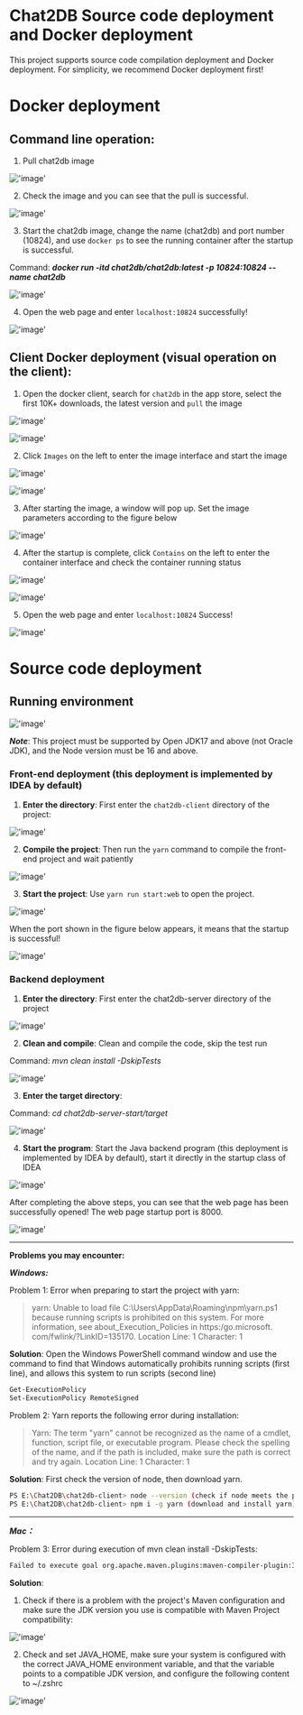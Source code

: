 # Chat2DB Source code deployment and Docker deployment

This project supports source code compilation deployment and Docker deployment. For simplicity, we recommend Docker deployment first!

# Docker deployment
## Command line operation:

1. Pull chat2db image

!['image'](/image/questions/deployment01.png)

2. Check the image and you can see that the pull is successful.

!['image'](/image/questions/deployment02.png)

3. Start the chat2db image, change the name (chat2db) and port number (10824), and use `docker ps` to see the running container after the startup is successful.

Command: _**docker run -itd chat2db/chat2db:latest -p 10824:10824 --name chat2db**_

!['image'](/image/questions/deployment03.png)

4. Open the web page and enter `localhost:10824` successfully!

!['image'](/image/questions/deployment04.png)

## Client Docker deployment (visual operation on the client):

1. Open the docker client, search for `chat2db` in the app store, select the first 10K+ downloads, the latest version and `pull` the image

!['image'](/image/questions/deployment05.png)

!['image'](/image/questions/deployment06.png)

2. Click `Images` on the left to enter the image interface and start the image

!['image'](/image/questions/deployment07.png)

!['image'](/image/questions/deployment08.png)

3. After starting the image, a window will pop up. Set the image parameters according to the figure below

!['image'](/image/questions/deployment09.png)

4. After the startup is complete, click `Contains` on the left to enter the container interface and check the container running status

!['image'](/image/questions/deployment10.png)

!['image'](/image/questions/deployment11.png)

5. Open the web page and enter `localhost:10824` Success!

!['image'](/image/questions/deployment12.png)

# Source code deployment
## Running environment

!['image'](/image/questions/deployment13.png)

_**Note**_: This project must be supported by Open JDK17 and above (not Oracle JDK), and the Node version must be 16 and above.

### Front-end deployment (this deployment is implemented by IDEA by default)
1. **Enter the directory**: First enter the `chat2db-client` directory of the project:

!['image'](/image/questions/deployment14.png)

2. **Compile the project**: Then run the `yarn` command to compile the front-end project and wait patiently

!['image'](/image/questions/deployment15.png)

3. **Start the project**: Use `yarn run start:web` to open the project.

!['image'](/image/questions/deployment16.png)

When the port shown in the figure below appears, it means that the startup is successful!

!['image'](/image/questions/deployment17.png)

### Backend deployment
1. **Enter the directory**: First enter the chat2db-server directory of the project

!['image'](/image/questions/deployment18.png)

2. **Clean and compile**: Clean and compile the code, skip the test run

Command: _mvn clean install -DskipTests_

!['image'](/image/questions/deployment19.png)

3. **Enter the target directory**:

Command: _cd chat2db-server-start/target_

!['image'](/image/questions/deployment20.png)

4. **Start the program**: Start the Java backend program (this deployment is implemented by IDEA by default), start it directly in the startup class of IDEA

!['image'](/image/questions/deployment21.png)

After completing the above steps, you can see that the web page has been successfully opened! The web page startup port is 8000.

!['image'](/image/questions/deployment22.png)

---

**Problems you may encounter:**

_**Windows:**_

Problem 1: Error when preparing to start the project with yarn:

> yarn: Unable to load file
> C:\Users\AppData\Roaming\npm\yarn.ps1 because running scripts is prohibited on this system. For more information, see
> about_Execution_Policies in
> https:/go.microsoft. com/fwlink/?LinkID=135170. Location Line: 1 Character: 1

**Solution**: Open the Windows PowerShell command window and use the command to find that Windows automatically prohibits running scripts (first line), and allows this system to run scripts (second line)

```bash
Get-ExecutionPolicy
Set-ExecutionPolicy RemoteSigned
```

Problem 2: Yarn reports the following error during installation:

> Yarn: The term "yarn" cannot be recognized as the name of a
> cmdlet, function, script file, or executable program. Please check the spelling of the name, and if the path is included, make sure the path is correct and try again. Location Line: 1 Character: 1

**Solution**: First check the version of node, then download yarn.

```bash
PS E:\Chat2DB\chat2db-client> node --version (check if node meets the project running requirements)
PS E:\Chat2DB\chat2db-client> npm i -g yarn (download and install yarn)
```

---

_**Mac：**_

Problem 3: Error during execution of mvn clean install -DskipTests:

```bash
Failed to execute goal org.apache.maven.plugins:maven-compiler-plugin:3.11.0:compile (default-compile) on project chat2db-server-tools-base: Fatal error compiling: java.lang.NoSuchFieldError: Class co
```

**Solution**:
1. Check if there is a problem with the project's Maven configuration and make sure the JDK version you use is compatible with Maven Project compatibility:

!['image'](/image/questions/deployment23.png)

2. Check and set JAVA_HOME, make sure your system is configured with the correct JAVA_HOME environment variable, and that the variable points to a compatible JDK version, and configure the following content to ~/.zshrc

!['image'](/image/questions/deployment24.png)